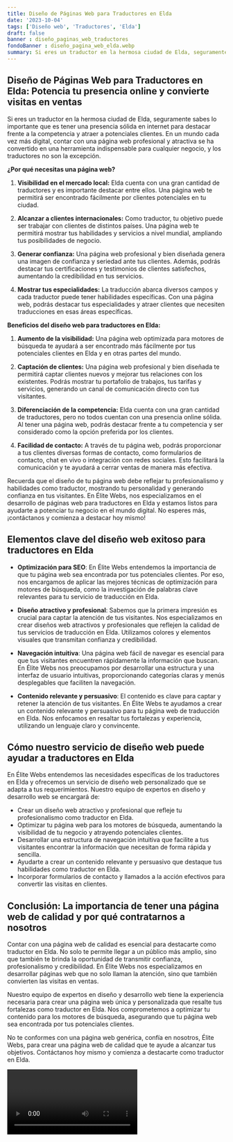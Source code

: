 ```yaml
---
title: Diseño de Páginas Web para Traductores en Elda
date: '2023-10-04'
tags: ['Diseño web', 'Traductores', 'Elda']
draft: false
banner : diseño_paginas_web_traductores
fondoBanner : diseño_pagina_web_elda.webp
summary: Si eres un traductor en la hermosa ciudad de Elda, seguramente sabes lo importante que es tener una presencia sólida en internet para destacar frente a la competencia y atraer a potenciales clientes. En un mundo cada vez más digital, contar con una página web profesional y atractiva se ha convertido en una herramienta indispensable para cualquier negocio, y los traductores no son la excepción.
---
```


## Diseño de Páginas Web para Traductores en Elda: Potencia tu presencia online y convierte visitas en ventas

Si eres un traductor en la hermosa ciudad de Elda, seguramente sabes lo importante que es tener una presencia sólida en internet para destacar frente a la competencia y atraer a potenciales clientes. En un mundo cada vez más digital, contar con una página web profesional y atractiva se ha convertido en una herramienta indispensable para cualquier negocio, y los traductores no son la excepción.

**¿Por qué necesitas una página web?**

1. **Visibilidad en el mercado local:** Elda cuenta con una gran cantidad de traductores y es importante destacar entre ellos. Una página web te permitirá ser encontrado fácilmente por clientes potenciales en tu ciudad.

2. **Alcanzar a clientes internacionales:** Como traductor, tu objetivo puede ser trabajar con clientes de distintos países. Una página web te permitirá mostrar tus habilidades y servicios a nivel mundial, ampliando tus posibilidades de negocio.

3. **Generar confianza:** Una página web profesional y bien diseñada genera una imagen de confianza y seriedad ante tus clientes. Además, podrás destacar tus certificaciones y testimonios de clientes satisfechos, aumentando la credibilidad en tus servicios.

4. **Mostrar tus especialidades:** La traducción abarca diversos campos y cada traductor puede tener habilidades específicas. Con una página web, podrás destacar tus especialidades y atraer clientes que necesiten traducciones en esas áreas específicas.

**Beneficios del diseño web para traductores en Elda:**

1. **Aumento de la visibilidad:** Una página web optimizada para motores de búsqueda te ayudará a ser encontrado más fácilmente por tus potenciales clientes en Elda y en otras partes del mundo.

2. **Captación de clientes:** Una página web profesional y bien diseñada te permitirá captar clientes nuevos y mejorar tus relaciones con los existentes. Podrás mostrar tu portafolio de trabajos, tus tarifas y servicios, generando un canal de comunicación directo con tus visitantes.

3. **Diferenciación de la competencia:** Elda cuenta con una gran cantidad de traductores, pero no todos cuentan con una presencia online sólida. Al tener una página web, podrás destacar frente a tu competencia y ser considerado como la opción preferida por los clientes.

4. **Facilidad de contacto:** A través de tu página web, podrás proporcionar a tus clientes diversas formas de contacto, como formularios de contacto, chat en vivo o integración con redes sociales. Esto facilitará la comunicación y te ayudará a cerrar ventas de manera más efectiva.

Recuerda que el diseño de tu página web debe reflejar tu profesionalismo y habilidades como traductor, mostrando tu personalidad y generando confianza en tus visitantes. En Élite Webs, nos especializamos en el desarrollo de páginas web para traductores en Elda y estamos listos para ayudarte a potenciar tu negocio en el mundo digital. No esperes más, ¡contáctanos y comienza a destacar hoy mismo!

<GifSeo />

<Cta />

## Elementos clave del diseño web exitoso para traductores en Elda

- **Optimización para SEO**: En Élite Webs entendemos la importancia de que tu página web sea encontrada por tus potenciales clientes. Por eso, nos encargamos de aplicar las mejores técnicas de optimización para motores de búsqueda, como la investigación de palabras clave relevantes para tu servicio de traducción en Elda.

- **Diseño atractivo y profesional**: Sabemos que la primera impresión es crucial para captar la atención de tus visitantes. Nos especializamos en crear diseños web atractivos y profesionales que reflejen la calidad de tus servicios de traducción en Elda. Utilizamos colores y elementos visuales que transmitan confianza y credibilidad.

- **Navegación intuitiva**: Una página web fácil de navegar es esencial para que tus visitantes encuentren rápidamente la información que buscan. En Élite Webs nos preocupamos por desarrollar una estructura y una interfaz de usuario intuitivas, proporcionando categorías claras y menús desplegables que faciliten la navegación.

- **Contenido relevante y persuasivo**: El contenido es clave para captar y retener la atención de tus visitantes. En Élite Webs te ayudamos a crear un contenido relevante y persuasivo para tu página web de traducción en Elda. Nos enfocamos en resaltar tus fortalezas y experiencia, utilizando un lenguaje claro y convincente.

## Cómo nuestro servicio de diseño web puede ayudar a traductores en Elda

En Élite Webs entendemos las necesidades específicas de los traductores en Elda y ofrecemos un servicio de diseño web personalizado que se adapta a tus requerimientos. Nuestro equipo de expertos en diseño y desarrollo web se encargará de:

- Crear un diseño web atractivo y profesional que refleje tu profesionalismo como traductor en Elda.
- Optimizar tu página web para los motores de búsqueda, aumentando la visibilidad de tu negocio y atrayendo potenciales clientes.
- Desarrollar una estructura de navegación intuitiva que facilite a tus visitantes encontrar la información que necesitan de forma rápida y sencilla.
- Ayudarte a crear un contenido relevante y persuasivo que destaque tus habilidades como traductor en Elda.
- Incorporar formularios de contacto y llamados a la acción efectivos para convertir las visitas en clientes.

## Conclusión: La importancia de tener una página web de calidad y por qué contratarnos a nosotros

Contar con una página web de calidad es esencial para destacarte como traductor en Elda. No solo te permite llegar a un público más amplio, sino que también te brinda la oportunidad de transmitir confianza, profesionalismo y credibilidad. En Élite Webs nos especializamos en desarrollar páginas web que no solo llaman la atención, sino que también convierten las visitas en ventas.

Nuestro equipo de expertos en diseño y desarrollo web tiene la experiencia necesaria para crear una página web única y personalizada que resalte tus fortalezas como traductor en Elda. Nos comprometemos a optimizar tu contenido para los motores de búsqueda, asegurando que tu página web sea encontrada por tus potenciales clientes.

No te conformes con una página web genérica, confía en nosotros, Élite Webs, para crear una página web de calidad que te ayude a alcanzar tus objetivos. Contáctanos hoy mismo y comienza a destacarte como traductor en Elda.

<Video />

<CtaBot job='Traductores' city='Elda'/>

<Gmaps query='Elda+españa+maps' />
